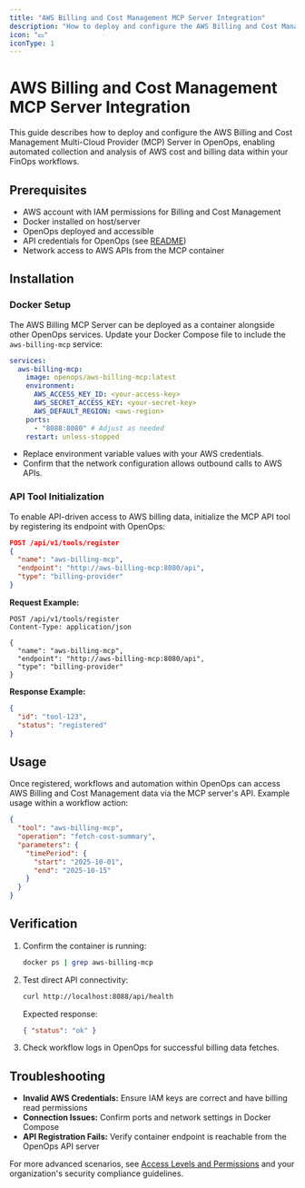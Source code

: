 ```yaml
---
title: "AWS Billing and Cost Management MCP Server Integration"
description: "How to deploy and configure the AWS Billing and Cost Management MCP Server for cloud cost analysis in OpenOps."
icon: "💵"
iconType: 1
---
```


# AWS Billing and Cost Management MCP Server Integration

This guide describes how to deploy and configure the AWS Billing and Cost Management Multi-Cloud Provider (MCP) Server in OpenOps, enabling automated collection and analysis of AWS cost and billing data within your FinOps workflows.

## Prerequisites
- AWS account with IAM permissions for Billing and Cost Management
- Docker installed on host/server
- OpenOps deployed and accessible
- API credentials for OpenOps (see [README](/README.md))
- Network access to AWS APIs from the MCP container

## Installation

### Docker Setup
The AWS Billing MCP Server can be deployed as a container alongside other OpenOps services. Update your Docker Compose file to include the `aws-billing-mcp` service:

```yaml
services:
  aws-billing-mcp:
    image: openops/aws-billing-mcp:latest
    environment:
      AWS_ACCESS_KEY_ID: <your-access-key>
      AWS_SECRET_ACCESS_KEY: <your-secret-key>
      AWS_DEFAULT_REGION: <aws-region>
    ports:
      - "8088:8080" # Adjust as needed
    restart: unless-stopped
```

- Replace environment variable values with your AWS credentials.
- Confirm that the network configuration allows outbound calls to AWS APIs.

### API Tool Initialization
To enable API-driven access to AWS billing data, initialize the MCP API tool by registering its endpoint with OpenOps:

```json
POST /api/v1/tools/register
{
  "name": "aws-billing-mcp",
  "endpoint": "http://aws-billing-mcp:8080/api",
  "type": "billing-provider"
}
```

**Request Example:**
```http
POST /api/v1/tools/register
Content-Type: application/json

{
  "name": "aws-billing-mcp",
  "endpoint": "http://aws-billing-mcp:8080/api",
  "type": "billing-provider"
}
```
**Response Example:**
```json
{
  "id": "tool-123",
  "status": "registered"
}
```

## Usage

Once registered, workflows and automation within OpenOps can access AWS Billing and Cost Management data via the MCP server's API. Example usage within a workflow action:

```json
{
  "tool": "aws-billing-mcp",
  "operation": "fetch-cost-summary",
  "parameters": {
    "timePeriod": {
      "start": "2025-10-01",
      "end": "2025-10-15"
    }
  }
}
```

## Verification

1. Confirm the container is running:
    ```bash
    docker ps | grep aws-billing-mcp
    ```
2. Test direct API connectivity:
    ```bash
    curl http://localhost:8088/api/health
    ```
    Expected response:
    ```json
    { "status": "ok" }
    ```
3. Check workflow logs in OpenOps for successful billing data fetches.

## Troubleshooting

- **Invalid AWS Credentials:** Ensure IAM keys are correct and have billing read permissions
- **Connection Issues:** Confirm ports and network settings in Docker Compose
- **API Registration Fails:** Verify container endpoint is reachable from the OpenOps API server

For more advanced scenarios, see [Access Levels and Permissions](/cloud-access/access-levels-permissions) and your organization's security compliance guidelines.